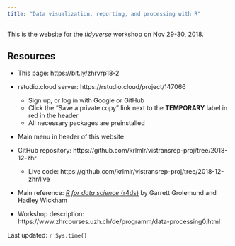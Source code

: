 ```yaml
---
title: "Data visualization, reporting, and processing with R"
---
```


This is the website for the _tidyverse_ workshop on Nov 29-30, 2018.

## Resources

- This page: https://bit.ly/zhrvrp18-2

- rstudio.cloud server: https://rstudio.cloud/project/147066
    - Sign up, or log in with Google or GitHub
    - Click the "Save a private copy" link next to the **TEMPORARY** label in red in the header
    - All necessary packages are preinstalled

- Main menu in header of this website

- GitHub repository: https://github.com/krlmlr/vistransrep-proj/tree/2018-12-zhr
    - Live code: https://github.com/krlmlr/vistransrep-proj/tree/2018-12-zhr/live

- Main reference: [*R for data science* (r4ds)](http://r4ds.had.co.nz/) by Garrett Grolemund and Hadley Wickham

- Workshop description: https://www.zhrcourses.uzh.ch/de/programm/data-processing0.html

Last updated: `r Sys.time()`
